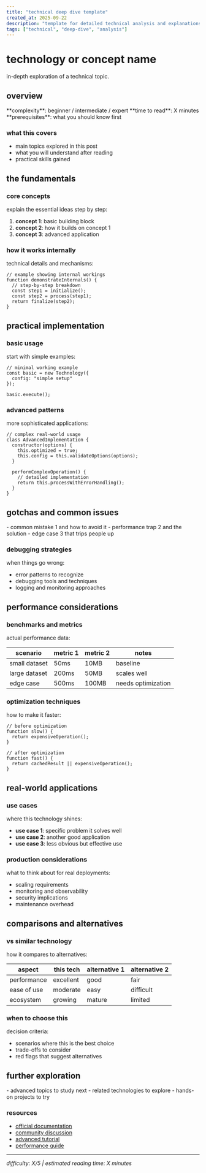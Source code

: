 ```yaml
---
title: "technical deep dive template"
created_at: 2025-09-22
description: "template for detailed technical analysis and explanations"
tags: ["technical", "deep-dive", "analysis"]
---
```



# technology or concept name

in-depth exploration of a technical topic.

## overview

<InfoBox type="info" title="at a glance">
**complexity**: beginner / intermediate / expert  
**time to read**: X minutes  
**prerequisites**: what you should know first  
</InfoBox>

### what this covers

- main topics explored in this post
- what you will understand after reading
- practical skills gained

## the fundamentals

### core concepts

explain the essential ideas step by step:

1. **concept 1**: basic building block
2. **concept 2**: how it builds on concept 1
3. **concept 3**: advanced application

### how it works internally

technical details and mechanisms:

```language
// example showing internal workings
function demonstrateInternals() {
  // step-by-step breakdown
  const step1 = initialize();
  const step2 = process(step1);
  return finalize(step2);
}
```

## practical implementation

### basic usage

start with simple examples:

```language
// minimal working example
const basic = new Technology({
  config: "simple setup"
});

basic.execute();
```

### advanced patterns

more sophisticated applications:

```language
// complex real-world usage
class AdvancedImplementation {
  constructor(options) {
    this.optimized = true;
    this.config = this.validateOptions(options);
  }
  
  performComplexOperation() {
    // detailed implementation
    return this.processWithErrorHandling();
  }
}
```

## gotchas and common issues

<InfoBox type="warning" title="watch out for">
- common mistake 1 and how to avoid it
- performance trap 2 and the solution
- edge case 3 that trips people up
</InfoBox>

### debugging strategies

when things go wrong:

- error patterns to recognize
- debugging tools and techniques
- logging and monitoring approaches

## performance considerations

### benchmarks and metrics

actual performance data:

| scenario | metric 1 | metric 2 | notes |
|----------|----------|----------|-------|
| small dataset | 50ms | 10MB | baseline |
| large dataset | 200ms | 50MB | scales well |
| edge case | 500ms | 100MB | needs optimization |

### optimization techniques

how to make it faster:

```language
// before optimization
function slow() {
  return expensiveOperation();
}

// after optimization  
function fast() {
  return cachedResult || expensiveOperation();
}
```

## real-world applications

### use cases

where this technology shines:

- **use case 1**: specific problem it solves well
- **use case 2**: another good application
- **use case 3**: less obvious but effective use

### production considerations

what to think about for real deployments:

- scaling requirements
- monitoring and observability
- security implications
- maintenance overhead

## comparisons and alternatives

### vs similar technology

how it compares to alternatives:

| aspect | this tech | alternative 1 | alternative 2 |
|--------|-----------|---------------|---------------|
| performance | excellent | good | fair |
| ease of use | moderate | easy | difficult |
| ecosystem | growing | mature | limited |

### when to choose this

decision criteria:

- scenarios where this is the best choice
- trade-offs to consider
- red flags that suggest alternatives

## further exploration

<InfoBox type="success" title="next steps">
- advanced topics to study next
- related technologies to explore
- hands-on projects to try
</InfoBox>

### resources

- [official documentation](https://example.com)
- [community discussion](https://example.com)
- [advanced tutorial](https://example.com)
- [performance guide](https://example.com)

---

*difficulty: X/5 | estimated reading time: X minutes*
